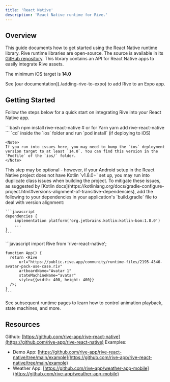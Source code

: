 ```yaml
---
title: 'React Native'
description: 'React Native runtime for Rive.'
---
```



<NoteOnFeatureSupport/>

## Overview

This guide documents how to get started using the React Native runtime library. Rive runtime libraries are open-source. The source is available in its [GitHub repository](https://github.com/rive-app/rive-react-native). This library contains an API for React Native apps to easily integrate Rive assets.

The minimum iOS target is **14.0**

<Note>
 See [our documentation](./adding-rive-to-expo) to add Rive to an Expo app.
</Note>

## Getting Started

Follow the steps below for a quick start on integrating Rive into your React Native app.

<Steps>
  <Step title="Install the dependency">
    ```bash
    npm install rive-react-native
    # or for Yarn
    yarn add rive-react-native
    ```
  </Step>
  <Step title="iOS - Pod Install">
    `cd` inside the `ios` folder and run `pod install` (if deploying to iOS)

    <Note>
    If you run into issues here, you may need to bump the `ios` deployment version target to at least `14.0`. You can find this version in the `Podfile` of the `ios/` folder.
    </Note>
  </Step>
  <Step title="Android - Set Kotlin Dependency Resolution">
    This step may be optional - however, if your Android setup in the React Native project does not have Kotlin `v1.8.0+` set up, you may run into duplicate class issues when building the project. To mitigate these issues, as suggested by [Kotlin docs](https://kotlinlang.org/docs/gradle-configure-project.html#versions-alignment-of-transitive-dependencies), add the following to your dependencies in your application's `build.gradle` file to deal with version alignment:

    ```javascript
    dependencies {
        implementation platform('org.jetbrains.kotlin:kotlin-bom:1.8.0')
        ...
    }
    ```
  </Step>
  <Step title="Add the Rive component">
    ```javascript
    import Rive from 'rive-react-native';

    function App() {
      return <Rive
          url="https://public.rive.app/community/runtime-files/2195-4346-avatar-pack-use-case.riv"
          artboardName="Avatar 1"
          stateMachineName="avatar"
          style={{width: 400, height: 400}}
      />;
    }
    ```
  </Step>
</Steps>

See subsequent runtime pages to learn how to control animation playback, state machines, and more.

## Resources

Github: [https://github.com/rive-app/rive-react-native](https://github.com/rive-app/rive-react-native) Examples:

- Demo App: [https://github.com/rive-app/rive-react-native/tree/main/example](https://github.com/rive-app/rive-react-native/tree/main/example)
- Weather App: [https://github.com/rive-app/weather-app-mobile](https://github.com/rive-app/weather-app-mobile)
